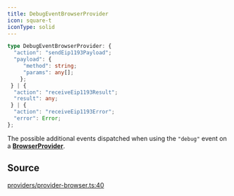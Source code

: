 ```yaml
---
title: DebugEventBrowserProvider
icon: square-t
iconType: solid
---
```


```ts
type DebugEventBrowserProvider: {
  "action": "sendEip1193Payload";
  "payload": {
     "method": string;
     "params": any[];
    };
 } | {
  "action": "receiveEip1193Result";
  "result": any;
 } | {
  "action": "receiveEip1193Error";
  "error": Error;
};
```

The possible additional events dispatched when using the `"debug"` event on a
[**BrowserProvider**](/content/classes/BrowserProvider).

## Source

[providers/provider-browser.ts:40](https://github.com/dominant-strategies/quais.js/blob/9cd48558df3d21b38e50dd81be3a8b94ee4847f2/src/providers/provider-browser.ts#L40)
